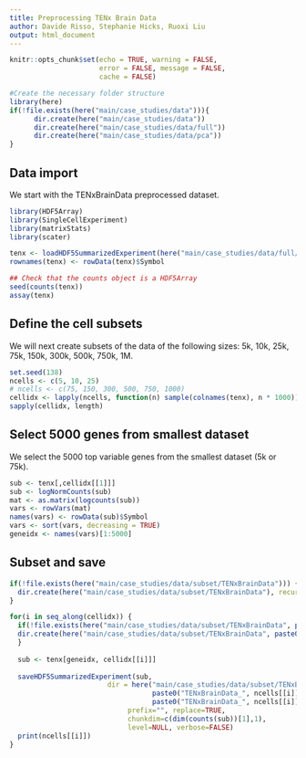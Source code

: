 ```yaml
---
title: Preprocessing TENx Brain Data
author: Davide Risso, Stephanie Hicks, Ruoxi Liu
output: html_document
---
```


```r
knitr::opts_chunk$set(echo = TRUE, warning = FALSE, 
                      error = FALSE, message = FALSE, 
                      cache = FALSE)
```

```r
#Create the necessary folder structure
library(here)
if(!file.exists(here("main/case_studies/data"))){
      dir.create(here("main/case_studies/data"))
      dir.create(here("main/case_studies/data/full"))
      dir.create(here("main/case_studies/data/pca"))
}
```

## Data import 

We start with the TENxBrainData preprocessed dataset.

```r
library(HDF5Array)
library(SingleCellExperiment)
library(matrixStats)
library(scater)

tenx <- loadHDF5SummarizedExperiment(here("main/case_studies/data/full/TENxBrainData", "TENxBrainData_preprocessed"))
rownames(tenx) <- rowData(tenx)$Symbol

## Check that the counts object is a HDF5Array
seed(counts(tenx))
assay(tenx)
```

## Define the cell subsets

We will next create subsets of the data of the following sizes: 5k, 10k, 25k, 75k, 150k, 300k, 500k, 750k, 1M.

```r
set.seed(138)
ncells <- c(5, 10, 25) 
# ncells <- c(75, 150, 300, 500, 750, 1000) 
cellidx <- lapply(ncells, function(n) sample(colnames(tenx), n * 1000))
sapply(cellidx, length)
```


## Select 5000 genes from smallest dataset

We select the 5000 top variable genes from the smallest dataset (5k or 75k).

```r
sub <- tenx[,cellidx[[1]]]
sub <- logNormCounts(sub)
mat <- as.matrix(logcounts(sub))
vars <- rowVars(mat)
names(vars) <- rowData(sub)$Symbol
vars <- sort(vars, decreasing = TRUE)
geneidx <- names(vars)[1:5000]
```

## Subset and save

```r
if(!file.exists(here("main/case_studies/data/subset/TENxBrainData"))) {
  dir.create(here("main/case_studies/data/subset/TENxBrainData"), recursive = TRUE)
}

for(i in seq_along(cellidx)) {
  if(!file.exists(here("main/case_studies/data/subset/TENxBrainData", paste0("TENxBrainData_", ncells[[i]], "k")))) {
  dir.create(here("main/case_studies/data/subset/TENxBrainData", paste0("TENxBrainData_", ncells[[i]], "k")), recursive = TRUE)
  }
  
  sub <- tenx[geneidx, cellidx[[i]]]
  
  saveHDF5SummarizedExperiment(sub, 
                        dir = here("main/case_studies/data/subset/TENxBrainData",
                                   paste0("TENxBrainData_", ncells[[i]], "k"),
                                   paste0("TENxBrainData_", ncells[[i]], "k_preprocessed_best")), 
                             prefix="", replace=TRUE, 
                             chunkdim=c(dim(counts(sub))[1],1), 
                             level=NULL, verbose=FALSE)
  print(ncells[[i]])
}
```


